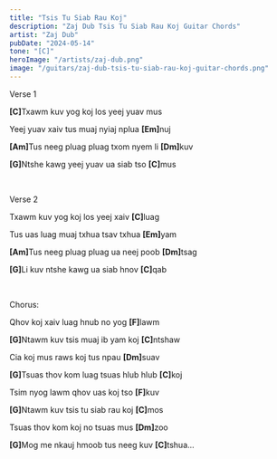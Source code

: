 ```yaml
---
title: "Tsis Tu Siab Rau Koj"
description: "Zaj Dub Tsis Tu Siab Rau Koj Guitar Chords"
artist: "Zaj Dub"
pubDate: "2024-05-14"
tone: "[C]"
heroImage: "/artists/zaj-dub.png"
image: "/guitars/zaj-dub-tsis-tu-siab-rau-koj-guitar-chords.png"
---
```


Verse 1

<b>[C]</b>Txawm kuv yog koj los yeej yuav mus

Yeej yuav xaiv tus muaj nyiaj nplua <b>[Em]</b>nuj

<b>[Am]</b>Tus neeg pluag pluag txom nyem li <b>[Dm]</b>kuv

<b>[G]</b>Ntshe kawg yeej yuav ua siab tso <b>[C]</b>mus

<br />

Verse 2

Txawm kuv yog koj los yeej xaiv <b>[C]</b>luag

Tus uas luag muaj txhua tsav txhua <b>[Em]</b>yam

<b>[Am]</b>Tus neeg pluag pluag ua neej poob <b>[Dm]</b>tsag

<b>[G]</b>Li kuv ntshe kawg ua siab hnov <b>[C]</b>qab

<br />

Chorus:

Qhov koj xaiv luag hnub no yog <b>[F]</b>lawm

<b>[G]</b>Ntawm kuv tsis muaj ib yam koj <b>[C]</b>ntshaw

Cia koj mus raws koj tus npau <b>[Dm]</b>suav

<b>[G]</b>Tsuas thov kom luag tsuas hlub hlub <b>[C]</b>koj

Tsim nyog lawm qhov uas koj tso <b>[F]</b>kuv

<b>[G]</b>Ntawm kuv tsis tu siab rau koj <b>[C]</b>mos

Tsuas thov kom koj no tsuas mus <b>[Dm]</b>zoo

<b>[G]</b>Mog me nkauj hmoob tus neeg kuv <b>[C]</b>tshua...
